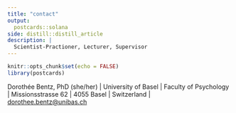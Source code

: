 ```yaml
---
title: "contact"
output:
  postcards::solana
side: distill::distill_article
description: |
  Scientist-Practioner, Lecturer, Supervisor
---
```

 
```r
knitr::opts_chunk$set(echo = FALSE)
library(postcards)
```

Dorothée Bentz, PhD (she/her) | 
University of Basel | Faculty of Psychology |
Missionsstrasse 62 | 4055 Basel | Switzerland |
[dorothee.bentz@unibas.ch](dorothee.bentz@unibas.ch)

